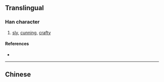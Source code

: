 {{character info/new}}
{{also|獪}}
==Translingual==

===Han character===
{{Han char|rn=94|rad=犬|as=06|sn=9|four=|canj=KHOMI|ids=⿰犭会}}

# [[sly]], [[cunning]], [[crafty]]

====References====
* {{Han ref|kx=0711.101|hdz=21345.010|uh=72EF|ud=29423}}

----

==Chinese==
{{zh-see|獪}}